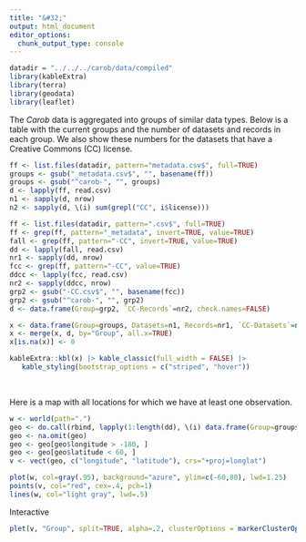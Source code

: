 ```yaml
---
title: "&#32;"
output: html_document
editor_options: 
  chunk_output_type: console
---
```


```r
datadir = "../../../carob/data/compiled"
library(kableExtra)
library(terra)
library(geodata)
library(leaflet)
```

The *Carob* data is aggregated into groups of similar data types. Below is a table with the current groups and the number of datasets and records in each group. We also show these numbers for the datasets that have a Creative Commons (CC) license.

```r
ff <- list.files(datadir, pattern="metadata.csv$", full=TRUE)
groups <- gsub("_metadata.csv$", "", basename(ff))
groups <- gsub("^carob-", "", groups)
d <- lapply(ff, read.csv)
n1 <- sapply(d, nrow)
n2 <- sapply(d, \(i) sum(grepl("CC", i$license)))

ff <- list.files(datadir, pattern=".csv$", full=TRUE)
ff <- grep(ff, pattern="_metadata", invert=TRUE, value=TRUE)
fall <- grep(ff, pattern="-CC", invert=TRUE, value=TRUE)
dd <- lapply(fall, read.csv)
nr1 <- sapply(dd, nrow)
fcc <- grep(ff, pattern="-CC", value=TRUE)
ddcc <- lapply(fcc, read.csv)
nr2 <- sapply(ddcc, nrow)
grp2 <- gsub("-CC.csv$", "", basename(fcc))
grp2 <- gsub("^carob-", "", grp2)
d <- data.frame(Group=grp2, `CC-Records`=nr2, check.names=FALSE)

x <- data.frame(Group=groups, Datasets=n1, Records=nr1, `CC-Datasets`=n2, check.names=FALSE)
x <- merge(x, d, by="Group", all.x=TRUE)
x[is.na(x)] <- 0

kableExtra::kbl(x) |> kable_classic(full_width = FALSE) |>
   kable_styling(bootstrap_options = c("striped", "hover"))
```

<br>

Here is a map with all locations for which we have at least one observation.

```r
w <- world(path=".")
geo <- do.call(rbind, lapply(1:length(dd), \(i) data.frame(Group=groups[i], dd[[i]][, c("longitude", "latitude")]))) |> unique()
geo <- na.omit(geo)
geo <- geo[geo$longitude > -180, ]
geo <- geo[geo$latitude < 60, ]
v <- vect(geo, c("longitude", "latitude"), crs="+proj=longlat")

plot(w, col=gray(.95), background="azure", ylim=c(-60,80), lwd=1.25)
points(v, col="red", cex=.4, pch=1)
lines(w, col="light gray", lwd=.5)
``` 

Interactive 

```r
plet(v, "Group", split=TRUE, alpha=.2, clusterOptions = markerClusterOptions())
```
